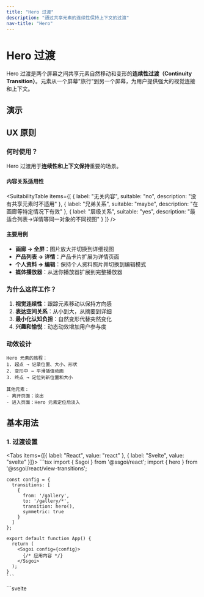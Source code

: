 ```yaml
---
title: "Hero 过渡"
description: "通过共享元素的连续性保持上下文的过渡"
nav-title: "Hero"
---
```


# Hero 过渡

Hero 过渡是两个屏幕之间共享元素自然移动和变形的**连续性过渡（Continuity Transition）**。元素从一个屏幕"旅行"到另一个屏幕，为用户提供强大的视觉连接和上下文。

## 演示

<ViewTransitionDemo type="hero" />

## UX 原则

### 何时使用？

Hero 过渡用于**连续性和上下文保持**重要的场景。

#### 内容关系适用性

<SuitabilityTable
  items={[
    {
      label: "无关内容",
      suitable: "no",
      description: "没有共享元素时不适用"
    },
    {
      label: "兄弟关系",
      suitable: "maybe",
      description: "在画廊等特定情况下有效"
    },
    {
      label: "层级关系",
      suitable: "yes",
      description: "最适合列表→详情等同一对象的不同视图"
    }
  ]}
/>

#### 主要用例

- **画廊 → 全屏**：图片放大并切换到详细视图
- **产品列表 → 详情**：产品卡片扩展为详情页面
- **个人资料 → 编辑**：保持个人资料照片并切换到编辑模式
- **媒体播放器**：从迷你播放器扩展到完整播放器

### 为什么这样工作？

1. **视觉连续性**：跟踪元素移动以保持方向感
2. **表达空间关系**：从小到大，从摘要到详细
3. **最小化认知负担**：自然变形代替突然变化
4. **兴趣和愉悦**：动态动效增加用户参与度

### 动效设计

```
Hero 元素的旅程：
1. 起点 → 记录位置、大小、形状
2. 变形中 → 平滑插值动画
3. 终点 → 定位到新位置和大小

其他元素：
- 离开页面：淡出
- 进入页面：Hero 元素定位后淡入
```

## 基本用法

### 1. 过渡设置

<Tabs items={[{ label: "React", value: "react" }, { label: "Svelte", value: "svelte" }]}>
  <TabPanel value="react">
    ```tsx
    import { Ssgoi } from '@ssgoi/react';
    import { hero } from '@ssgoi/react/view-transitions';

    const config = {
      transitions: [
        {
          from: '/gallery',
          to: '/gallery/*',
          transition: hero(),
          symmetric: true
        }
      ]
    };

    export default function App() {
      return (
        <Ssgoi config={config}>
          {/* 应用内容 */}
        </Ssgoi>
      );
    }
    ```
  </TabPanel>
  <TabPanel value="svelte">
    ```svelte
    <script>
      import { Ssgoi } from '@ssgoi/svelte';
      import { hero } from '@ssgoi/svelte/view-transitions';

      const config = {
        transitions: [
          {
            from: '/gallery',
            to: '/gallery/*',
            transition: hero(),
            symmetric: true
          }
        ]
      };
    </script>

    <Ssgoi {config}>
      <slot />
    </Ssgoi>
    ```
  </TabPanel>
</Tabs>

### 2. 元素标记

为共享元素添加 `data-hero-key` 属性：

<Tabs items={[{ label: "React", value: "react" }, { label: "Svelte", value: "svelte" }]}>
  <TabPanel value="react">
    ```tsx
    // 列表页面
    function ProductList() {
      return (
        <div className="grid">
          {products.map(product => (
            <Link key={product.id} to={`/product/${product.id}`}>
              <img 
                data-hero-key={`product-${product.id}`}
                src={product.image}
                alt={product.name}
              />
              <h3>{product.name}</h3>
            </Link>
          ))}
        </div>
      );
    }

    // 详情页面
    function ProductDetail({ product }) {
      return (
        <div>
          <img 
            data-hero-key={`product-${product.id}`}
            src={product.image}
            alt={product.name}
            className="w-full"
          />
          <h1>{product.name}</h1>
          <p>{product.description}</p>
        </div>
      );
    }
    ```
  </TabPanel>
  <TabPanel value="svelte">
    ```svelte
    <!-- 列表页面 -->
    <div class="grid">
      {#each products as product}
        <a href="/product/{product.id}">
          <img 
            data-hero-key="product-{product.id}"
            src={product.image}
            alt={product.name}
          />
          <h3>{product.name}</h3>
        </a>
      {/each}
    </div>

    <!-- 详情页面 -->
    <div>
      <img 
        data-hero-key="product-{product.id}"
        src={product.image}
        alt={product.name}
        class="w-full"
      />
      <h1>{product.name}</h1>
      <p>{product.description}</p>
    </div>
    ```
  </TabPanel>
</Tabs>

## 实践示例

### 1. 图片画廊

从缩略图扩展到全屏：

<Tabs items={[{ label: "React", value: "react" }, { label: "Svelte", value: "svelte" }]}>
  <TabPanel value="react">
    ```tsx
    // 画廊网格
    function Gallery() {
      return (
        <div className="grid grid-cols-3 gap-4">
          {images.map(img => (
            <Link to={`/photo/${img.id}`} key={img.id}>
              <div 
                data-hero-key={`photo-${img.id}`}
                className="aspect-square overflow-hidden"
              >
                <img src={img.thumb} className="object-cover w-full h-full" />
              </div>
            </Link>
          ))}
        </div>
      );
    }

    // 全屏视图
    function PhotoView({ id }) {
      return (
        <div 
          data-hero-key={`photo-${id}`}
          className="fixed inset-0 bg-black"
        >
          <img src={image.full} className="w-full h-full object-contain" />
        </div>
      );
    }
    ```
  </TabPanel>
  <TabPanel value="svelte">
    ```svelte
    <!-- 画廊网格 -->
    <div class="grid grid-cols-3 gap-4">
      {#each images as img}
        <a href="/photo/{img.id}">
          <div 
            data-hero-key="photo-{img.id}"
            class="aspect-square overflow-hidden"
          >
            <img src={img.thumb} class="object-cover w-full h-full" />
          </div>
        </a>
      {/each}
    </div>

    <!-- 全屏视图 -->
    <div 
      data-hero-key="photo-{id}"
      class="fixed inset-0 bg-black"
    >
      <img src={image.full} class="w-full h-full object-contain" />
    </div>
    ```
  </TabPanel>
</Tabs>

### 2. 卡片扩展

从小卡片到全屏详情：

<Tabs items={[{ label: "React", value: "react" }, { label: "Svelte", value: "svelte" }]}>
  <TabPanel value="react">
    ```tsx
    // 卡片列表
    function CardGrid() {
      return (
        <div className="grid gap-6">
          {items.map(item => (
            <article 
              key={item.id}
              data-hero-key={`card-${item.id}`}
              onClick={() => navigate(`/item/${item.id}`)}
              className="bg-white rounded-lg shadow-lg p-4 cursor-pointer"
            >
              <h3>{item.title}</h3>
              <p>{item.summary}</p>
            </article>
          ))}
        </div>
      );
    }

    // 扩展详情
    function ItemDetail({ item }) {
      return (
        <article 
          data-hero-key={`card-${item.id}`}
          className="min-h-screen bg-white p-8"
        >
          <h1 className="text-4xl">{item.title}</h1>
          <p className="text-lg">{item.fullContent}</p>
        </article>
      );
    }
    ```
  </TabPanel>
  <TabPanel value="svelte">
    ```svelte
    <!-- 卡片列表 -->
    <div class="grid gap-6">
      {#each items as item}
        <article 
          data-hero-key="card-{item.id}"
          on:click={() => goto(`/item/${item.id}`)}
          class="bg-white rounded-lg shadow-lg p-4 cursor-pointer"
        >
          <h3>{item.title}</h3>
          <p>{item.summary}</p>
        </article>
      {/each}
    </div>

    <!-- 扩展详情 -->
    <article 
      data-hero-key="card-{item.id}"
      class="min-h-screen bg-white p-8"
    >
      <h1 class="text-4xl">{item.title}</h1>
      <p class="text-lg">{item.fullContent}</p>
    </article>
    ```
  </TabPanel>
</Tabs>

### 3. 多个 Hero 元素

多个元素同时过渡：

<Tabs items={[{ label: "React", value: "react" }, { label: "Svelte", value: "svelte" }]}>
  <TabPanel value="react">
    ```tsx
    // 个人资料卡片
    function ProfileCard({ user }) {
      return (
        <div onClick={() => navigate(`/profile/${user.id}`)}>
          <img 
            data-hero-key={`avatar-${user.id}`}
            src={user.avatar}
            className="w-16 h-16 rounded-full"
          />
          <h3 data-hero-key={`name-${user.id}`}>
            {user.name}
          </h3>
        </div>
      );
    }

    // 个人资料详情
    function ProfileDetail({ user }) {
      return (
        <div>
          <img 
            data-hero-key={`avatar-${user.id}`}
            src={user.avatar}
            className="w-32 h-32 rounded-full"
          />
          <h1 data-hero-key={`name-${user.id}`}>
            {user.name}
          </h1>
        </div>
      );
    }
    ```
  </TabPanel>
  <TabPanel value="svelte">
    ```svelte
    <!-- 个人资料卡片 -->
    <div on:click={() => goto(`/profile/${user.id}`)}>
      <img 
        data-hero-key="avatar-{user.id}"
        src={user.avatar}
        class="w-16 h-16 rounded-full"
      />
      <h3 data-hero-key="name-{user.id}">
        {user.name}
      </h3>
    </div>

    <!-- 个人资料详情 -->
    <div>
      <img 
        data-hero-key="avatar-{user.id}"
        src={user.avatar}
        class="w-32 h-32 rounded-full"
      />
      <h1 data-hero-key="name-{user.id}">
        {user.name}
      </h1>
    </div>
    ```
  </TabPanel>
</Tabs>

## 注意事项

### Hero 键规则

- 每个页面中 `data-hero-key` 必须**唯一**
- 键是字符串，可以动态生成
- 只有具有相同键的元素才会连接

### 性能考虑

- Hero 元素在 DOM 中被克隆并动画化
- 过多的 Hero 元素会影响性能
- 预加载图片以防止闪烁

## 无障碍性

- 减少动画设置时立即过渡
- 焦点管理支持键盘导航
- 屏幕阅读器将其识别为普通页面过渡

## 最佳实践

### ✅ 应该

- 用于视觉上重要的元素
- 应用于同一对象的不同表示
- 保持自然的大小/位置变化
- 用于引导用户视线

### ❌ 不应该

- 不要同时应用于太多元素
- 不要连接无关元素
- 避免极端的大小变化（超过 10 倍）
- 对文本内容谨慎使用